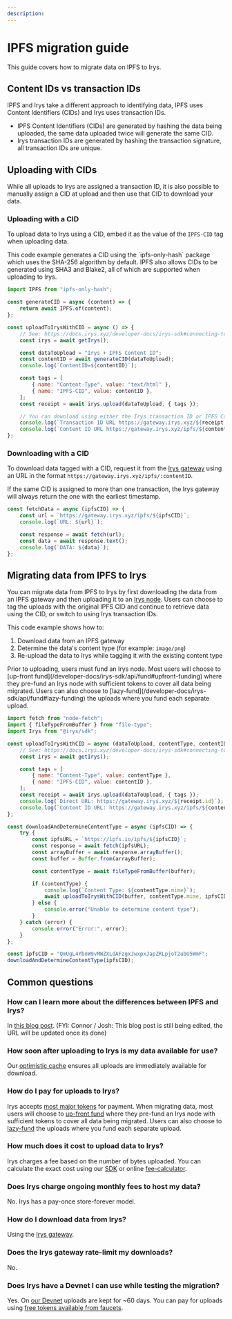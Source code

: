 ```yaml
---
description:
---
```



# IPFS migration guide

This guide covers how to migrate data on IPFS to Irys.

## Content IDs vs transaction IDs

IPFS and Irys take a different approach to identifying data, IPFS uses Content Identifiers (CIDs) and Irys uses transaction IDs.

-   IPFS Content Identifiers (CIDs) are generated by hashing the data being uploaded, the same data uploaded twice will generate the same CID.
-   Irys transaction IDs are generated by hashing the transaction signature, all transaction IDs are unique.

## Uploading with CIDs

While all uploads to Irys are assigned a transaction ID, it is also possible to manually assign a CID at upload and then use that CID to download your data.

### Uploading with a CID

To upload data to Irys using a CID, embed it as the value of the `IPFS-CID` tag when uploading data.

<Callout type="info" emoji="ℹ️">
	This code example generates a CID using the `ipfs-only-hash` package which uses the SHA-256 algorithm by default.
	IPFS also allows CIDs to be generated using SHA3 and Blake2, all of which are supported when uploading to Irys.
</Callout>

```js
import IPFS from "ipfs-only-hash";

const generateCID = async (content) => {
	return await IPFS.of(content);
};

const uploadToIrysWithCID = async () => {
	// See: https://docs.irys.xyz/developer-docs/irys-sdk#connecting-to-a-node
	const irys = await getIrys();

	const dataToUpload = "Irys + IPFS Content ID";
	const contentID = await generateCID(dataToUpload);
	console.log(`ContentID=${contentID}`);

	const tags = [
		{ name: "Content-Type", value: "text/html" },
		{ name: "IPFS-CID", value: contentID },
	];
	const receipt = await irys.upload(dataToUpload, { tags });

	// You can download using either the Irys transaction ID or IPFS Content ID
	console.log(`Transaction ID URL https://gateway.irys.xyz/${receipt.id}`);
	console.log(`Content ID URL https://gateway.irys.xyz/ipfs/${contentID}`);
};
```

### Downloading with a CID

To download data tagged with a CID, request it from the [Irys gateway](/overview/gateways) using an URL in the format `https://gateway.irys.xyz/ipfs/:contentID`.

<Callout type="info" emoji="ℹ️">
	If the same CID is assigned to more than one transaction, the Irys gateway will always return the one with the
	earliest timestamp.
</Callout>

```js
const fetchData = async (ipfsCID) => {
	const url = `https://gateway.irys.xyz/ipfs/${ipfsCID}`;
	console.log(`URL: ${url}`);

	const response = await fetch(url);
	const data = await response.text();
	console.log(`DATA: ${data}`);
};
```

## Migrating data from IPFS to Irys

You can migrate data from IPFS to Irys by first downloading the data from an IPFS gateway and then uploading it to an [Irys node](/overview/nodes). Users can choose to tag the uploads with the original IPFS CID and continue to retrieve data using the CID, or switch to using Irys transaction IDs.

This code example shows how to:

1. Download data from an IPFS gateway
2. Determine the data's content type (for example: `image/png`)
3. Re-upload the data to Irys while tagging it with the existing content type

<Callout type="info" emoji="ℹ️">
	Prior to uploading, users must fund an Irys node. Most users will choose to [up-front
	fund](/developer-docs/irys-sdk/api/fund#upfront-funding) where they pre-fund an Irys node with sufficient tokens to
	cover all data being migrated. Users can also choose to [lazy-fund](/developer-docs/irys-sdk/api/fund#lazy-funding)
	the uploads where you fund each separate upload.
</Callout>

```js
import fetch from "node-fetch";
import { fileTypeFromBuffer } from "file-type";
import Irys from "@irys/sdk";

const uploadToIrysWithCID = async (dataToUpload, contentType, contentID) => {
	// See: https://docs.irys.xyz/developer-docs/irys-sdk#connecting-to-a-node
	const irys = await getIrys();

	const tags = [
		{ name: "Content-Type", value: contentType },
		{ name: "IPFS-CID", value: contentID },
	];
	const receipt = await irys.upload(dataToUpload, { tags });
	console.log(`Direct URL: https://gateway.irys.xyz/${receipt.id}`);
	console.log(`Content ID URL: https://gateway.irys.xyz/ipfs/${contentID}`);
};

const downloadAndDetermineContentType = async (ipfsCID) => {
	try {
		const ipfsURL = `https://ipfs.io/ipfs/${ipfsCID}`;
		const response = await fetch(ipfsURL);
		const arrayBuffer = await response.arrayBuffer();
		const buffer = Buffer.from(arrayBuffer);

		const contentType = await fileTypeFromBuffer(buffer);

		if (contentType) {
			console.log(`Content Type: ${contentType.mime}`);
			await uploadToIrysWithCID(buffer, contentType.mime, ipfsCID);
		} else {
			console.error("Unable to determine content type");
		}
	} catch (error) {
		console.error("Error:", error);
	}
};

const ipfsCID = "QmUgL4YbnW9vMWZXLdAFzgxJwxpxJapZRLpjoT2ubU5WmF";
downloadAndDetermineContentType(ipfsCID);
```

## Common questions

### How can I learn more about the differences between IPFS and Irys?

In [this blog post](https://TODO.com).
(FYI: Connor / Josh: This blog post is still being edited, the URL will be updated once its done)

### How soon after uploading to Irys is my data available for use?

Our [optimistic cache](/learn/optimistic-cache) ensures all uploads are immediately available for download.

### How do I pay for uploads to Irys?

Irys accepts [most major tokens](/overview/supported-tokens) for payment. When migrating data, most users will choose to [up-front fund](/developer-docs/irys-sdk/api/fund#upfront-funding) where they pre-fund an Irys node with sufficient tokens to cover all data being migrated. Users can also choose to [lazy-fund](/developer-docs/irys-sdk/api/fund#lazy-funding) the uploads where you fund each separate upload.

### How much does it cost to upload data to Irys?

Irys charges a fee based on the number of bytes uploaded. You can calculate the exact cost using our [SDK](/developer-docs/irys-sdk/api/getPrice) or online [fee-calculator](/overview/cost-to-upload).

### Does Irys charge ongoing monthly fees to host my data?

No. Irys has a pay-once store-forever model.

### How do I download data from Irys?

Using the [Irys gateway](/overview/gateways).

### Does the Irys gateway rate-limit my downloads?

No.

### Does Irys have a Devnet I can use while testing the migration?

Yes. On [our Devnet](/developer-docs/using-devnet) uploads are kept for ~60 days. You can pay for uploads using [free tokens available from faucets](/overview/supported-tokens#devnet-tokens).
